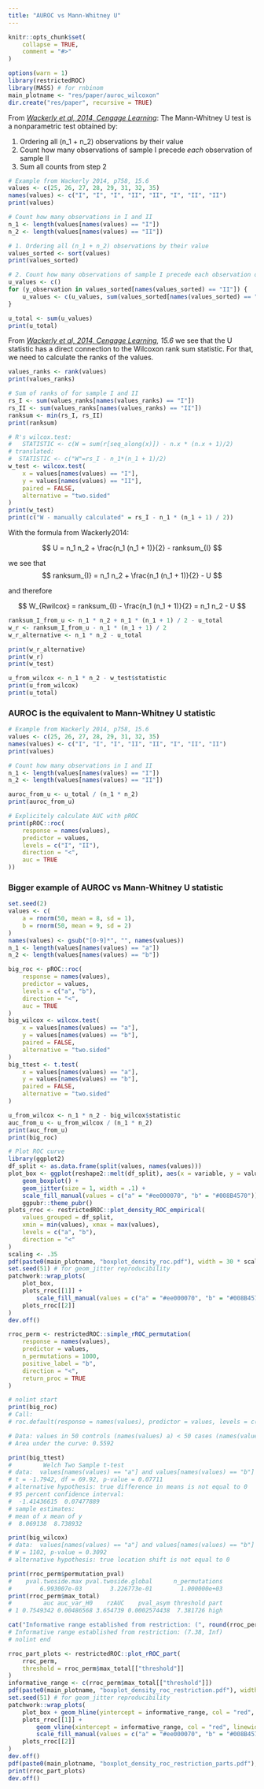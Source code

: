 ```yaml
---
title: "AUROC vs Mann-Whitney U"
---
```


```r
knitr::opts_chunk$set(
    collapse = TRUE,
    comment = "#>"
)
```

```r
options(warn = 1)
library(restrictedROC)
library(MASS) # for rnbinom
main_plotname <- "res/paper/auroc_wilcoxon"
dir.create("res/paper", recursive = TRUE)
```
From <cite>[Wackerly et al, 2014, Cengage Learning][1]</cite>: The Mann-Whitney U test is a nonparametric test obtained by:

1. Ordering all (n_1 + n_2) observations by their value 
2. Count how many observations of sample I precede _each_ observation of sample II 
3. Sum all counts from step 2

```r
# Example from Wackerly 2014, p758, 15.6
values <- c(25, 26, 27, 28, 29, 31, 32, 35)
names(values) <- c("I", "I", "I", "II", "II", "I", "II", "II")
print(values)

# Count how many observations in I and II
n_1 <- length(values[names(values) == "I"])
n_2 <- length(values[names(values) == "II"])
```

```r
# 1. Ordering all (n_1 + n_2) observations by their value
values_sorted <- sort(values)
print(values_sorted)

# 2. Count how many observations of sample I precede each observation of sample II
u_values <- c()
for (y_observation in values_sorted[names(values_sorted) == "II"]) {
    u_values <- c(u_values, sum(values_sorted[names(values_sorted) == "I"] < y_observation))
}

u_total <- sum(u_values)
print(u_total)
```

From <cite>[Wackerly et al, 2014, Cengage Learning][1], 15.6</cite> we see that the U statistic has a direct connection to the Wilcoxon rank sum statistic.  For that, we need to calculate the ranks of the values.
```r
values_ranks <- rank(values)
print(values_ranks)

# Sum of ranks of for sample I and II
rs_I <- sum(values_ranks[names(values_ranks) == "I"])
rs_II <- sum(values_ranks[names(values_ranks) == "II"])
ranksum <- min(rs_I, rs_II)
print(ranksum)
```

```r
# R's wilcox.test:
#   STATISTIC <- c(W = sum(r[seq_along(x)]) - n.x * (n.x + 1)/2)
# translated:
#  STATISTIC <- c("W"=rs_I - n_1*(n_1 + 1)/2)
w_test <- wilcox.test(
    x = values[names(values) == "I"],
    y = values[names(values) == "II"],
    paired = FALSE,
    alternative = "two.sided"
)
print(w_test)
print(c("W - manually calculated" = rs_I - n_1 * (n_1 + 1) / 2))
```

With the formula from Wackerly2014: 

$$
U = n_1 n_2 + \frac{n_1 (n_1 + 1)}{2} - ranksum_{I}
$$

we see that 
$$
ranksum_{I} = n_1 n_2 + \frac{n_1 (n_1 + 1)}{2} - U
$$

and therefore 

$$
W_{Rwilcox} = ranksum_{I} - \frac{n_1 (n_1 + 1)}{2} = n_1 n_2 - U
$$
```r
ranksum_I_from_u <- n_1 * n_2 + n_1 * (n_1 + 1) / 2 - u_total
w_r <- ranksum_I_from_u - n_1 * (n_1 + 1) / 2
w_r_alternative <- n_1 * n_2 - u_total

print(w_r_alternative)
print(w_r)
print(w_test)

u_from_wilcox <- n_1 * n_2 - w_test$statistic
print(u_from_wilcox)
print(u_total)
```

### AUROC is the equivalent to Mann-Whitney U statistic
```r
# Example from Wackerly 2014, p758, 15.6
values <- c(25, 26, 27, 28, 29, 31, 32, 35)
names(values) <- c("I", "I", "I", "II", "II", "I", "II", "II")
print(values)

# Count how many observations in I and II
n_1 <- length(values[names(values) == "I"])
n_2 <- length(values[names(values) == "II"])

auroc_from_u <- u_total / (n_1 * n_2)
print(auroc_from_u)

# Explicitely calculate AUC with pROC
print(pROC::roc(
    response = names(values),
    predictor = values,
    levels = c("I", "II"),
    direction = "<",
    auc = TRUE
))
```


### Bigger example of AUROC vs Mann-Whitney U statistic
```r
set.seed(2)
values <- c(
    a = rnorm(50, mean = 8, sd = 1),
    b = rnorm(50, mean = 9, sd = 2)
)
names(values) <- gsub("[0-9]*", "", names(values))
n_1 <- length(values[names(values) == "a"])
n_2 <- length(values[names(values) == "b"])

big_roc <- pROC::roc(
    response = names(values),
    predictor = values,
    levels = c("a", "b"),
    direction = "<",
    auc = TRUE
)
big_wilcox <- wilcox.test(
    x = values[names(values) == "a"],
    y = values[names(values) == "b"],
    paired = FALSE,
    alternative = "two.sided"
)
big_ttest <- t.test(
    x = values[names(values) == "a"],
    y = values[names(values) == "b"],
    paired = FALSE,
    alternative = "two.sided"
)

u_from_wilcox <- n_1 * n_2 - big_wilcox$statistic
auc_from_u <- u_from_wilcox / (n_1 * n_2)
print(auc_from_u)
print(big_roc)

# Plot ROC curve
library(ggplot2)
df_split <- as.data.frame(split(values, names(values)))
plot_box <- ggplot(reshape2::melt(df_split), aes(x = variable, y = value, fill = variable)) +
    geom_boxplot() +
    geom_jitter(size = 1, width = .1) +
    scale_fill_manual(values = c("a" = "#ee000070", "b" = "#008B4570")) +
    ggpubr::theme_pubr()
plots_rroc <- restrictedROC::plot_density_ROC_empirical(
    values_grouped = df_split,
    xmin = min(values), xmax = max(values),
    levels = c("a", "b"),
    direction = "<"
)
scaling <- .35
pdf(paste0(main_plotname, "boxplot_density_roc.pdf"), width = 30 * scaling, height = 10 * scaling)
set.seed(51) # for geom_jitter reproducibility
patchwork::wrap_plots(
    plot_box,
    plots_rroc[[1]] +
        scale_fill_manual(values = c("a" = "#ee000070", "b" = "#008B4570")),
    plots_rroc[[2]]
)
dev.off()
```

```r
rroc_perm <- restrictedROC::simple_rROC_permutation(
    response = names(values),
    predictor = values,
    n_permutations = 1000,
    positive_label = "b",
    direction = "<",
    return_proc = TRUE
)
```

```r
# nolint start
print(big_roc)
# Call:
# roc.default(response = names(values), predictor = values, levels = c("a",     "b"), direction = "<", auc = TRUE)

# Data: values in 50 controls (names(values) a) < 50 cases (names(values) b).
# Area under the curve: 0.5592

print(big_ttest)
#         Welch Two Sample t-test
# data:  values[names(values) == "a"] and values[names(values) == "b"]
# t = -1.7942, df = 69.92, p-value = 0.07711
# alternative hypothesis: true difference in means is not equal to 0
# 95 percent confidence interval:
#  -1.41436615  0.07477889
# sample estimates:
# mean of x mean of y
#  8.069138  8.738932

print(big_wilcox)
# data:  values[names(values) == "a"] and values[names(values) == "b"]
# W = 1102, p-value = 0.3092
# alternative hypothesis: true location shift is not equal to 0

print(rroc_perm$permutation_pval)
#    pval.twoside.max pval.twoside.global      n_permutations
#        6.993007e-03        3.226773e-01        1.000000e+03
print(rroc_perm$max_total)
#         auc auc_var_H0    rzAUC    pval_asym threshold part
# 1 0.7549342 0.00486568 3.654739 0.0002574438  7.381726 high

cat("Informative range established from restriction: (", round(rroc_perm$max_total[["threshold"]], 2), ", Inf)\n", sep = "")
# Informative range established from restriction: (7.38, Inf)
# nolint end

rroc_part_plots <- restrictedROC::plot_rROC_part(
    rroc_perm,
    threshold = rroc_perm$max_total[["threshold"]]
)
informative_range <- c(rroc_perm$max_total[["threshold"]])
pdf(paste0(main_plotname, "boxplot_density_roc_restriction.pdf"), width = 30 * scaling, height = 10 * scaling)
set.seed(51) # for geom_jitter reproducibility
patchwork::wrap_plots(
    plot_box + geom_hline(yintercept = informative_range, col = "red", linewidth = 1),
    plots_rroc[[1]] +
        geom_vline(xintercept = informative_range, col = "red", linewidth = 1) +
        scale_fill_manual(values = c("a" = "#ee000070", "b" = "#008B4570")),
    plots_rroc[[2]]
)
dev.off()
pdf(paste0(main_plotname, "boxplot_density_roc_restriction_parts.pdf"), height = 4, width = 4)
print(rroc_part_plots)
dev.off()
```

[1]: Wackerly, Dennis, William Mendenhall, and Richard L. Scheaffer. Mathematical statistics with applications. Cengage Learning, 2014.
